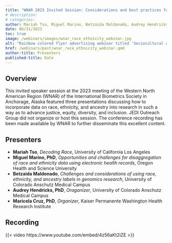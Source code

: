 ```yaml
---
title: "WNAR 2023 Invited Session: Considerations and best practices for using race, ethnicity, ancestry in different areas of statistics and data science"
# description:
# categories:
author: Mariah Tso, Miguel Marino, Betzaida Maldonado, Audrey Hendricks, Maricela Cruz
date: 06/21/2023
toc: true
image: /webinars/images/wnar_race_ethnicity_webinar.jpg
alt: "Rainbow colored flyer advertising webinar titled 'Sociocultural and analytical considerations for engaging LGBTQIA+ Communities' with photos of speakers. Flyer includes webinar date/time and QR code for Zoom registration."
href: /webinars/past/wnar_race_ethnicity_webinar.qmd
author-title: Presenters
published-title: Date
---
```

## Overview

This invited speaker session at the 2023 meeting of the Western North American Region (WNAR) of the International Biometrics Society in Anchorage, Alaska featured three presentations discussing how to incorporate data on race, ethnicity, and ancestry into research in such a way as to advance justice, equity, diversity, and inclusion. JEDI Outreach Group did not organize or host this session. The conference recording has been made available by WNAR to further disseminate this excellent content.

## Presenters

-   **Mariah Tso**, *Decoding Race*, University of California Los Angeles
-   **Miguel Marino, PhD**, *Opportunities and challenges for disaggregation of race and ethnicity data using electronic health records*, Oregon Health and Science University 
-   **Betzaida Maldonado**, *Challenges and considerations of using race, ethnicity, and ancestry labels in genomics research*, University of Colorado Anschutz Medical Campus
-   **Audrey Hendricks, PhD**, *Oraganizer*, University of Colorado Anschutz Medical Campus
-   **Maricela Cruz, PhD**, *Organizer*, Kaiser Permanente Washington Health Research Institute

## Recording

<!-- When YouTube recording is ready, add in link. Click, share, embed, then extract link from iframe code -->
{{< video https://www.youtube.com/embed/4z56aKt2iZE >}}

<!-- ## Slides
[![](/webinars/images/incorporating-diversity.png){fig-alt="Title page from slide deck for the webinar, 'Incorporating Diversity, Equity, and Inclusion Principles in Biostatistics Courses: Two Case Studies'"}](https://drive.google.com/file/d/1mKil-a244bGMPzaV6TcpPY74asFbi6no/view){aria-label="Download the slides from the webinar, 'Incorporating Diversity, Equity, and Inclusion Principles in Biostatistics Courses: Two Case Studies'"} -->

